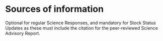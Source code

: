 # Sources of information

Optional for regular Science Responses, and mandatory for Stock Status Updates as these must include the citation for the peer-reviewed Science Advisory Report.

<!-- If including references: -->
\noindent
\vspace{-2em}
\setlength{\parindent}{-0.2in}
\setlength{\leftskip}{0.2in}
\setlength{\parskip}{8pt}

\clearpage
